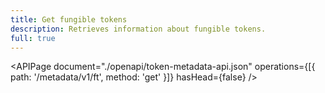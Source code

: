 ```yaml
---
title: Get fungible tokens
description: Retrieves information about fungible tokens.
full: true
---
```


<APIPage
  document="./openapi/token-metadata-api.json"
  operations={[{ path: '/metadata/v1/ft', method: 'get' }]}
  hasHead={false}
/>